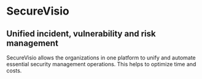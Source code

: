 # SecureVisio

## Unified incident, vulnerability and risk management
SecureVisio allows the organizations in one platform to unify and automate essential security management operations. This helps to optimize time and costs.